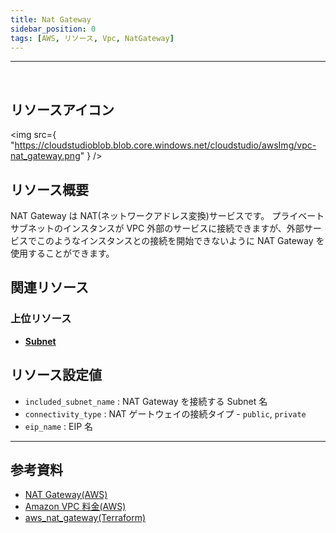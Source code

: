```yaml
---
title: Nat Gateway
sidebar_position: 0
tags: [AWS, リソース, Vpc, NatGateway]
---
```


<hr />
<br />

## リソースアイコン

<img
    src={
        "https://cloudstudioblob.blob.core.windows.net/cloudstudio/awsImg/vpc-nat_gateway.png"
    }
/>

## リソース概要

NAT Gateway は NAT(ネットワークアドレス変換)サービスです。
プライベートサブネットのインスタンスが VPC 外部のサービスに接続できますが、外部サービスでこのようなインスタンスとの接続を開始できないように NAT Gateway を使用することができます。

## 関連リソース

### 上位リソース

-   [**Subnet**](https://docs.cstudio.app/ja/docs/resource/aws/Vpc/Subnet)

## リソース設定値

-   `included_subnet_name` : NAT Gateway を接続する Subnet 名
-   `connectivity_type` : NAT ゲートウェイの接続タイプ - `public`, `private`
-   `eip_name` : EIP 名

---

## 参考資料

-   [NAT Gateway(AWS)](https://docs.aws.amazon.com/ko_kr/vpc/latest/userguide/vpc-nat-gateway.html)
-   [Amazon VPC 料金(AWS)](https://aws.amazon.com/ko/vpc/pricing/)
-   [aws_nat_gateway(Terraform)](https://registry.terraform.io/providers/hashicorp/aws/latest/docs/resources/nat_gateway)
